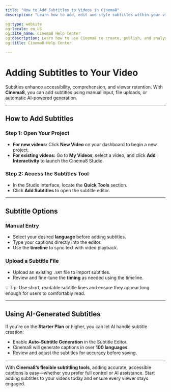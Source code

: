 ---
title: "How to Add Subtitles to Videos in Cinema8"
description: "Learn how to add, edit and style subtitles within your videos, including syncing to speech and generating subtitles with AI. Visit Cinema8."

og:type: website
og:locale: en_US
og:site_name: Cinema8 Help Center
og:description: Learn how to use Cinema8 to create, publish, and analyze interactive videos.
og:title: Cinema8 Help Center

---


# Adding Subtitles to Your Video

Subtitles enhance accessibility, comprehension, and viewer retention. With **Cinema8**, you can add subtitles using manual input, file uploads, or automatic AI-powered generation.

---

## How to Add Subtitles

<Steps>

### Step 1: Open Your Project

- **For new videos:** Click **New Video** on your dashboard to begin a new project.
- **For existing videos:** Go to **My Videos**, select a video, and click **Add Interactivity** to launch the Cinema8 Studio.

### Step 2: Access the Subtitles Tool

- In the Studio interface, locate the **Quick Tools** section.
- Click **Add Subtitles** to open the subtitle editor.

</Steps>

---

## Subtitle Options

### Manual Entry

- Select your desired **language** before adding subtitles.
- Type your captions directly into the editor.
- Use the **timeline** to sync text with video playback.

### Upload a Subtitle File

- Upload an existing `.SRT` file to import subtitles.
- Review and fine-tune the **timing** as needed using the timeline.

<Callout type="info">
💡 Tip: Use short, readable subtitle lines and ensure they appear long enough for users to comfortably read.
</Callout>

---

## Using AI-Generated Subtitles

If you're on the **Starter Plan** or higher, you can let AI handle subtitle creation:

- Enable **Auto-Subtitle Generation** in the Subtitle Editor.
- Cinema8 will generate captions in over **100 languages**.
- Review and adjust the subtitles for accuracy before saving.

---

With **Cinema8’s flexible subtitling tools**, adding accurate, accessible captions is easy—whether you prefer full control or AI assistance. Start adding subtitles to your videos today and ensure every viewer stays engaged.
